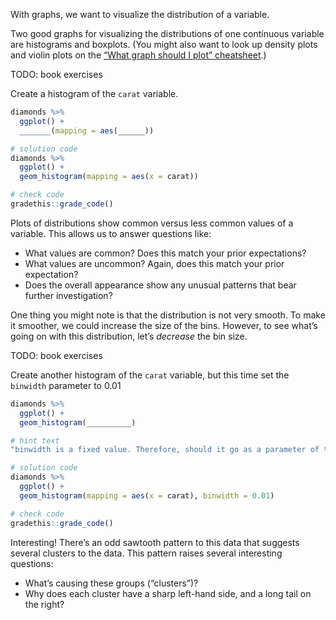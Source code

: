 

With graphs, we want to visualize the distribution of a variable.

Two good graphs for visualizing the distributions of one continuous variable are histograms and boxplots. (You might also want to look up density plots and violin plots on the ["What graph should I plot" cheatsheet](https://drive.google.com/file/d/1zsedQ9kHFtxhFE3R99PQ1a_yTTamJu3e/view?usp=sharing).)

<!-- Book version -->

TODO: book exercises

<!-- End book -->

<!-- Tutorial version -->

<p class="comment3">
Create a histogram of the `carat` variable.
</p>

```r
diamonds %>%
  ggplot() +
  _______(mapping = aes(______))
```

```r
# solution code
diamonds %>%
  ggplot() +
  geom_histogram(mapping = aes(x = carat))
```

```r
# check code
gradethis::grade_code()
```

<!-- End tutorial -->

Plots of distributions show common versus less common values of a variable. This allows us to answer questions like:

* What values are common? Does this match your prior expectations?
* What values are uncommon? Again, does this match your prior expectation?
* Does the overall appearance show any unusual patterns that bear further investigation?

One thing you might note is that the distribution is not very smooth. To make it smoother, we could increase the size of the bins. However, to see what's going on with this distribution, let's *decrease* the bin size.

<!-- Book version -->

TODO: book exercises

<!-- End book -->

<!-- Tutorial version -->

<p class="comment3">
Create another histogram of the `carat` variable, but this time set the `binwidth` parameter to 0.01
</p>

```r
diamonds %>%
  ggplot() +
  geom_histogram(__________)
```

```r
# hint text
"binwidth is a fixed value. Therefore, should it go as a parameter of the geom_histogram function or the aes function?"
```

```r
# solution code
diamonds %>%
  ggplot() +
  geom_histogram(mapping = aes(x = carat), binwidth = 0.01)
```

```r
# check code
gradethis::grade_code()
```

<!-- End tutorial -->

Interesting! There's an odd sawtooth pattern to this data that suggests several clusters to the data. This pattern raises several interesting questions:

* What's causing these groups ("clusters")?
* Why does each cluster have a sharp left-hand side, and a long tail on the right?
